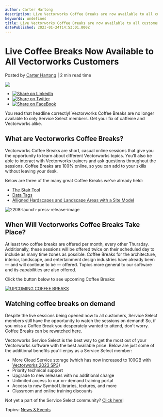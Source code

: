 ```yaml
---
author: Carter Hartong
description: Live Vectorworks Coffee Breaks are now available to all customers. These sessions will let you receive training and chat about all things Vectorworks.
keywords: undefined
title: Live Vectorworks Coffee Breaks are now available to all customers. These sessions will let you receive training and chat about all things Vectorworks. 
datePublished: 2023-01-24T14:53:01.000Z
---
```

  

# Live Coffee Breaks Now Available to All Vectorworks Customers

 Posted by [Carter Hartong](https://blog.vectorworks.net/author/carter-hartong) | 2 min read time 

![](https://blog.vectorworks.net/hubfs/Blog%20Images/210915_Launch/blog-1440x800-1.png) 

* [![Share on LinkedIn](https://2659751.fs1.hubspotusercontent-na1.net/hubfs/2659751/michaelDemo/share-LI.png)](http://www.linkedin.com/shareArticle?mini=true&url=https%3A%2F%2Fblog.vectorworks.net%2Fonline-vectorworks-learning-sessions-coffee-breaks)
* [![Share on Twitter](https://2659751.fs1.hubspotusercontent-na1.net/hubfs/2659751/michaelDemo/share-TW.png)](https://www.twitter.com/share?text=Live%20Coffee%20Breaks%20Now%20Available%20to%20All%20Vectorworks%20Customers&url=https%3A%2F%2Fblog.vectorworks.net%2Fonline-vectorworks-learning-sessions-coffee-breaks&via=PMGTweets)
* [![Share on FaceBook](https://2659751.fs1.hubspotusercontent-na1.net/hubfs/2659751/michaelDemo/share-FB.png)](https://www.facebook.com/sharer/sharer.php?u=https%3A%2F%2Fblog.vectorworks.net%2Fonline-vectorworks-learning-sessions-coffee-breaks)

You read that headline correctly! Vectorworks Coffee Breaks are no longer available to only Service Select members. Get your fix of caffeine and Vectorworks alike.

## What are Vectorworks Coffee Breaks?

Vectorworks Coffee Breaks are short, casual online sessions that give you the opportunity to learn about different Vectorworks topics. You'll also be able to interact with Vectorworks trainers and ask questions throughout the sessions. Coffee Breaks are 100% online, so you can add to your skills without leaving your desk.

Below are three of the many great Coffee Breaks we've already held:

* [The Stair Tool](https://university.vectorworks.net/course/view.php?id=1929)
* [Data Tags](https://university.vectorworks.net/course/view.php?id=268)
* [Alligned Hardscapes and Landscape Areas with a Site Model](https://university.vectorworks.net/course/view.php?id=1658)

![2208-launch-press-release-image](https://blog.vectorworks.net/hs-fs/hubfs/Blog%20Images/2023%20Blog%20Images/1_Roadmap/2208-launch-press-release-image.png?width=2000&height=1125&name=2208-launch-press-release-image.png)

## When Will Vectorworks Coffee Breaks Take Place?

At least two coffee breaks are offered per month, every other Thursday. Additionally, these sessions will be offered twice on their scheduled day to include as many time zones as possible. Coffee Breaks for the architecture, interior, landscape, and entertainment design industries have already been — and will continue to be — offered. Topics more general to our software and its capabilities are also offered.

Click the button below to see upcoming Coffee Breaks:

[![UPCOMING COFFEE BREAKS](https://no-cache.hubspot.com/cta/default/3018241/198bbd41-2ee2-4ae3-ba5d-d9cf356dae3a.png)](https://cta-redirect.hubspot.com/cta/redirect/3018241/198bbd41-2ee2-4ae3-ba5d-d9cf356dae3a) 

## Watching coffee breaks on demand

Despite the live sessions being opened now to all customers, Service Select members still have the opportunity to watch the sessions on demand! So, if you miss a Coffee Break you desperately wanted to attend, don't worry. Coffee Breaks can be rewatched [here](https://university.vectorworks.net/course/index.php?mycourses=0&search=UK+Content&tagfilter%5Bcategory%5D=0&tagfilter%5Btype%5D=206&tagfilter%5Bdifficulty%5D=0&categorysort=default&mycourses=0&search=VSS#coursestab).

Vectorworks Service Select is the best way to get the most out of your Vectorworks software with the best available price. Below are just some of the additional benefits you'll enjoy as a Service Select member:

* More Cloud Service storage (which has now increased to 100GB with [Vectorworks 2023 SP3](../../../net/vectorworks/blog/vectorworks-2023-service-pack-3-released.html))
* Priority technical support
* Upgrade to new releases with no additional charge
* Unlimited access to our on-demand training portal
* Access to new Symbol Libraries, textures, and more
* Classroom and online training discounts

Not yet a part of the Service Select community? [Click here](https://www.vectorworks.net/service-select)!

 Topics: [News & Events](https://blog.vectorworks.net/topic/news-events) 

  